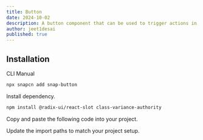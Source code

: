 ```yaml
---
title: Button
date: 2024-10-02
description: A button component that can be used to trigger actions in your app.
author: jeet1desai
published: true
---
```


<ComponentPreview name="snap-button-demo" />

## Installation

<Tabs defaultValue="cli">

<TabsList>
  <TabsTrigger value="cli">CLI</TabsTrigger>
  <TabsTrigger value="manual">Manual</TabsTrigger>
</TabsList>
<TabsContent value="cli">

```bash
npx snapcn add snap-button
```

</TabsContent>

<TabsContent value="manual">

<Steps>

<Step>Install dependency.</Step>

```bash
npm install @radix-ui/react-slot class-variance-authority
```

<Step>Copy and paste the following code into your project.</Step>

<ComponentSource name="snap-button" />

<Step>Update the import paths to match your project setup.</Step>

</Steps>

</TabsContent>

</Tabs>
